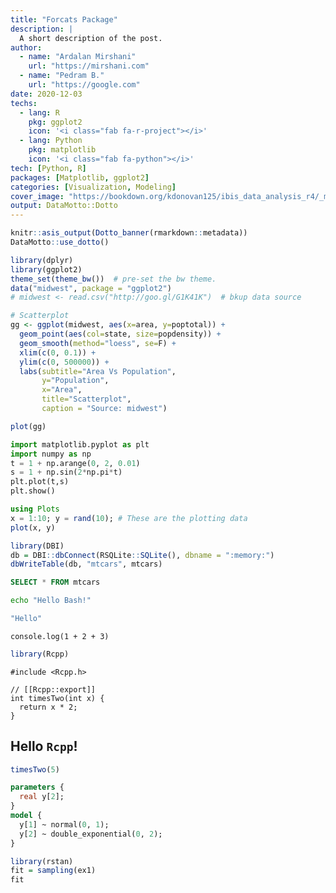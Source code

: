 ```yaml
---
title: "Forcats Package"
description: |
  A short description of the post.
author:
  - name: "Ardalan Mirshani"
    url: "https://mirshani.com"
  - name: "Pedram B."
    url: "https://google.com"
date: 2020-12-03
techs:
  - lang: R
    pkg: ggplot2
    icon: '<i class="fab fa-r-project"></i>'
  - lang: Python
    pkg: matplotlib
    icon: '<i class="fab fa-python"></i>'
tech: [Python, R]
packages: [Matplotlib, ggplot2]
categories: [Visualization, Modeling]
cover_image: "https://bookdown.org/kdonovan125/ibis_data_analysis_r4/_main_files/figure-html/ggplot_ex_4_1-2.png"
output: DataMotto::Dotto
---
```



```r
knitr::asis_output(Dotto_banner(rmarkdown::metadata))
DataMotto::use_dotto()
```

<!-------------------------------------------------->

```r
library(dplyr)
library(ggplot2)
theme_set(theme_bw())  # pre-set the bw theme.
data("midwest", package = "ggplot2")
# midwest <- read.csv("http://goo.gl/G1K41K")  # bkup data source

# Scatterplot
gg <- ggplot(midwest, aes(x=area, y=poptotal)) + 
  geom_point(aes(col=state, size=popdensity)) + 
  geom_smooth(method="loess", se=F) + 
  xlim(c(0, 0.1)) + 
  ylim(c(0, 500000)) + 
  labs(subtitle="Area Vs Population", 
       y="Population", 
       x="Area", 
       title="Scatterplot", 
       caption = "Source: midwest")

plot(gg)
```

<!-------------------------------------------------->

```python
import matplotlib.pyplot as plt
import numpy as np
t = 1 + np.arange(0, 2, 0.01)
s = 1 + np.sin(2*np.pi*t)
plt.plot(t,s)
plt.show()
```

<!-------------------------------------------------->

```julia
using Plots
x = 1:10; y = rand(10); # These are the plotting data
plot(x, y)
```

<!-------------------------------------------------->

```r
library(DBI)
db = DBI::dbConnect(RSQLite::SQLite(), dbname = ":memory:")
dbWriteTable(db, "mtcars", mtcars)
```

```sql
SELECT * FROM mtcars
```

<!-------------------------------------------------->

```bash
echo "Hello Bash!"
```

<!-------------------------------------------------->

```js
"Hello"
```

<!-------------------------------------------------->

```node
console.log(1 + 2 + 3)
```

<!-------------------------------------------------->

<!-- # ```{r setup, Dot_title = "d3", Dot_color = "d3", Dot_close = F} -->
<!-- #  library(r2d3) -->
<!-- #  bars <- c(10, 20, 30) -->
<!-- # ``` -->
<!-- #  -->
<!-- # ```{d3 data=bars, options=list(color = 'orange'), Dot_open = F} -->
<!-- #  svg.selectAll('rect') -->
<!-- #    .data(data) -->
<!-- #    .enter() -->
<!-- #      .append('rect') -->
<!-- #        .attr('width', function(d) { return d * 10; }) -->
<!-- #        .attr('height', '20px') -->
<!-- #        .attr('y', function(d, i) { return i * 22; }) -->
<!-- #        .attr('fill', options.color); -->
<!-- # ``` -->

<!-------------------------------------------------->

```r
library(Rcpp)
```

```Rcpp
#include <Rcpp.h>

// [[Rcpp::export]]
int timesTwo(int x) {
  return x * 2;
}
```

## Hello `Rcpp`!

```r
timesTwo(5)
```

<!-------------------------------------------------->

```stan
parameters {
  real y[2];
}
model {
  y[1] ~ normal(0, 1);
  y[2] ~ double_exponential(0, 2);
}
```

```r
library(rstan)
fit = sampling(ex1)
fit
```
